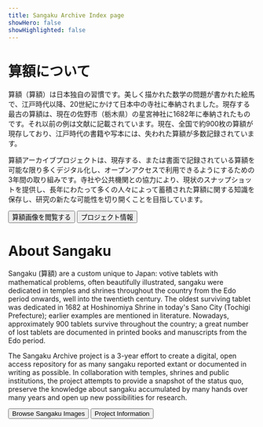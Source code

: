 ```yaml
---
title: Sangaku Archive Index page
showHero: false
showHighlighted: false
---
```



# 算額について
 

算額（算額）は日本独自の習慣です。美しく描かれた数学の問題が書かれた絵馬で、江戸時代以降、20世紀にかけて日本中の寺社に奉納されました。現存する最古の算額は、現在の佐野市（栃木県）の星宮神社に1682年に奉納されたものです。それ以前の例は文献に記載されています。現在、全国で約900枚の算額が現存しており、江戸時代の書籍や写本には、失われた算額が多数記録されています。
 
算額アーカイブプロジェクトは、現存する、または書面で記録されている算額を可能な限り多くデジタル化し、オープンアクセスで利用できるようにするための3年間の取り組みです。寺社や公共機関との協力により、現状のスナップショットを提供し、長年にわたって多くの人々によって蓄積された算額に関する知識を保存し、研究の新たな可能性を切り開くことを目指しています。



<ButtonWrapper>
<Button href="/search">算額画像を閲覧する</Button>
<Button href="/search">プロジェクト情報</Button>
</ButtonWrapper>


# About Sangaku

Sangaku (算額) are a custom unique to Japan: votive tablets with mathematical problems, often beautifully illustrated, sangaku were dedicated in temples and shrines throughout the country from the Edo period onwards, well into the twentieth century. The oldest surviving tablet was dedicated in 1682 at Hoshinomiya Shrine in today's Sano City (Tochigi Prefecture); earlier examples are mentioned in literature. Nowadays, approximately 900  tablets survive throughout the country; a great number of lost tablets are documented in printed books and manuscripts from the Edo period.

  The Sangaku Archive project is a 3-year effort to create a digital, open access repository for as many sangaku reported extant or documented in writing as possible. In collaboration with temples, shrines and public institutions, the project attempts to provide a snapshot of the status quo, preserve the knowledge about sangaku accumulated by many hands over many years and open up new possibilities for research.



<ButtonWrapper>
  <Button href="/search">Browse Sangaku Images</Button>
  <Button href="/search">Project Information</Button>
</ButtonWrapper>

